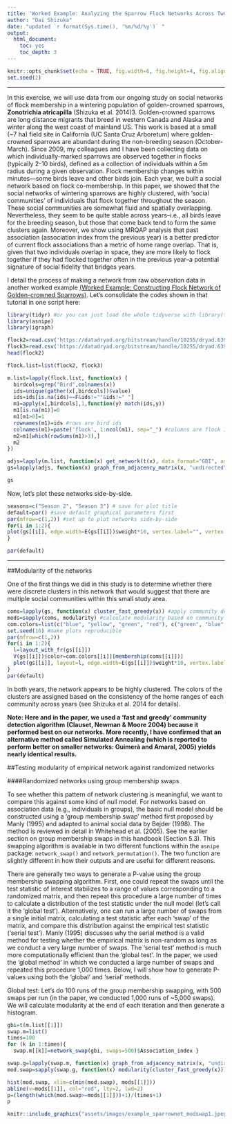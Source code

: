 ```yaml
---
title: 'Worked Example: Analyzing the Sparrow Flock Networks Across Two Years'
author: "Dai Shizuka"
date: "updated `r format(Sys.time(), '%m/%d/%y')` "
output: 
  html_document:
    toc: yes
    toc_depth: 3
---
```


```r
knitr::opts_chunk$set(echo = TRUE, fig.width=6, fig.height=4, fig.align='center',warning=F, message = F)
set.seed(2)
```

---

In this exercise, we will use data from our ongoing study on social networks of flock membership in a wintering population of golden-crowned sparrows, **Zonotrichia atricapilla** (Shizuka et al. 2014)3. Golden-crowned sparrows are long distance migrants that breed in western Canada and Alaska and winter along the west coast of mainland US. This work is based at a small (~7 ha) field site in California (UC Santa Cruz Arboretum) where golden-crowned sparrows are abundant during the non-breeding season (October-March). Since 2009, my colleagues and I have been collecting data on which individually-marked sparrows are observed together in flocks (typically 2-10 birds), defined as a collection of individuals within a 5m radius during a given observation. Flock membership changes within minutes—some birds leave and other birds join. Each year, we built a social network based on flock co-membership. In this paper, we showed that the social networks of wintering sparrows are highly clustered, with ‘social communities’ of individuals that flock together throughout the season. These social communities are somewhat fluid and spatially overlapping. Nevertheless, they seem to be quite stable across years--i.e., all birds leave for the breeding season, but those that come back tend to form the same clusters again. Moreover, we show using MRQAP analysis that past association (association index from the previous year) is a better predictor of current flock associations than a metric of home range overlap. That is, given that two individuals overlap in space, they are more likely to flock together if they had flocked together often in the previous year--a potential signature of social fidelity that bridges years.


I detail the process of making a network from raw observation data in another worked example [(Worked Example: Constructing Flock Network of Golden-crowned Sparrows)](example_make_sparrow_network.html). Let's consolidate the codes shown in that tutorial in one script here:

```r
library(tidyr) #or you can just load the whole tidyverse with library(tidyverse)
library(asnipe)
library(igraph)
```

```r
flock2=read.csv('https://datadryad.org/bitstream/handle/10255/dryad.63925/Flock_Season2_Dryad.csv')
flock3=read.csv('https://datadryad.org/bitstream/handle/10255/dryad.63926/Flock_Season3_Dryad.csv')
head(flock2)
```

```r
flock.list=list(flock2, flock3)
```

```r
m.list=lapply(flock.list, function(x) {
  birdcols=grep("Bird",colnames(x))
  ids=unique(gather(x[,birdcols])$value)
  ids=ids[is.na(ids)==F&ids!=""&ids!=" "]
  m1=apply(x[,birdcols],1,function(y) match(ids,y))
  m1[is.na(m1)]=0
  m1[m1>0]=1
  rownames(m1)=ids #rows are bird ids
  colnames(m1)=paste('flock', 1:ncol(m1), sep="_") #columns are flock IDs (just "flock_#")
  m2=m1[which(rowSums(m1)>3),]
  m2
})

adjs=lapply(m.list, function(x) get_network(t(x), data_format="GBI", association_index = "SRI")) # the adjacency matrix
gs=lapply(adjs, function(x) graph_from_adjacency_matrix(x, "undirected", weighted=T))#the igraph object

gs

```



Now, let’s plot these networks side-by-side. 

```r
seasons=c("Season 2", "Season 3") # save for plot title 
default=par() #save default graphical parameters first 
par(mfrow=c(1,2)) #set up to plot networks side-by-side 
for(i in 1:2){
plot(gs[[i]], edge.width=E(gs[[i]])$weight*10, vertex.label="", vertex.color="gold1", vertex.size=10,edge.color="gray10", main=paste(seasons[i]))
}
```

```r
par(default)
```

---

##Modularity of the networks

One of the first things we did in this study is to determine whether there were discrete clusters in this network that would suggest that there are multiple social communities within this small study area.

```r
coms=lapply(gs, function(x) cluster_fast_greedy(x)) #apply community detection function to each network
mods=sapply(coms, modularity) #calculate modularity based on community assignments
com.colors=list(c("blue", "yellow", "green", "red"), c("green", "blue", "red", "yellow")) # assign colors to communities. Community colors are in different order for each year because community ID number depends on the order of nodes that belong to them.
set.seed(10) #make plots reproducible 
par(mfrow=c(1,2))
for(i in 1:2){ 
  l=layout_with_fr(gs[[i]])
  V(gs[[i]])$color=com.colors[[i]][membership(coms[[i]])]
  plot(gs[[i]], layout=l, edge.width=E(gs[[i]])$weight*10, vertex.label="", vertex.size=10,edge.color="gray10", main=paste(seasons[i], ": Modularity=", round(mods[[i]], 2)))
}
par(default)
```

In both years, the network appears to be highly clustered. The colors of the clusters are assigned based on the consistency of the home ranges of each community across years (see Shizuka et al. 2014 for details).

**Note: Here and in the paper, we used a ‘fast and greedy’ community detection algorithm (Clauset, Newman & Moore 2004) because it performed best on our networks. More recently, I have confirmed that an alternative method called Simulated Annealing (which is reported to perform better on smaller networks: Guimerà and Amaral, 2005) yields nearly identical results.**


##Testing modularity of empirical network against randomized networks

####Randomized networks using group membership swaps

To see whether this pattern of network clustering is meaningful, we want to compare this against some kind of null model. For networks based on association data (e.g., individuals in groups), the basic null model should be constructed using a ‘group membership swap’ method first proposed by Manly (1995) and adapted to animal social data by Bejder (1998). The method is reviewed in detail in Whitehead et al. (2005). See the earlier section on group membership swaps in this handbook (Section 5.3). This swapping algorithm is available in two different functions within the `asnipe` package: `network_swap()` and `network_permutation()`. The two function are slightly different in how their outputs and are useful for different reasons.

There are generally two ways to generate a P-value using the group membership swapping algorithm. First, one could repeat the swaps until the test statistic of interest stabilizes to a range of values corresponding to a randomized matrix, and then repeat this procedure a large number of times to calculate a distribution of the test statistic under the null model (let’s call it the ‘global test’). Alternatively, one can run a large number of swaps from a single initial matrix, calculating a test statistic after each ‘swap’ of the matrix, and compare this distribution against the empirical test statistic (‘serial test’). Manly (1995) discusses why the serial method is a valid method for testing whether the empirical matrix is non-random as long as we conduct a very large number of swaps. The ‘serial test’ method is much more computationally efficient than the ‘global test’. In the paper, we used the ‘global method’ in which we conducted a large number of swaps and repeated this procedure 1,000 times. Below, I will show how to generate P-values using both the ‘global’ and ‘serial’ methods.


Global test: Let’s do 100 runs of the group membership swapping, with 500 swaps per run (in the paper, we conducted 1,000 runs of ~5,000 swaps). We will calculate modularity at the end of each iteration and then generate a histogram.

```r
gbi=t(m.list[[1]]) 
swap.m=list() 
times=100
for (k in 1:times){
  swap.m[[k]]=network_swap(gbi, swaps=500)$Association_index }

swap.g=lapply(swap.m, function(x) graph_from_adjacency_matrix(x, "undirected", weighted=T)) 
mod.swap=sapply(swap.g, function(x) modularity(cluster_fast_greedy(x)))
```

```r
hist(mod.swap, xlim=c(min(mod.swap), mods[[1]]))
abline(v=mods[[1]], col="red", lty=2, lwd=2) 
p=(length(which(mod.swap>=mods[[1]]))+1)/(times+1)
p
```

```r
knitr::include_graphics("assets/images/example_sparrownet_modswap1.jpeg")
```
